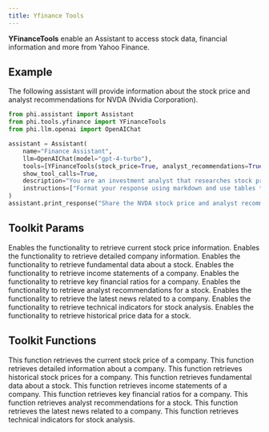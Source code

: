 ```yaml
---
title: Yfinance Tools
---
```


**YFinanceTools** enable an Assistant to access stock data, financial information and more from Yahoo Finance.

## Example

The following assistant will provide information about the stock price and analyst recommendations for NVDA (Nvidia Corporation).

```python cookbook/tools/yfinance_tools.py
from phi.assistant import Assistant
from phi.tools.yfinance import YFinanceTools
from phi.llm.openai import OpenAIChat

assistant = Assistant(
    name="Finance Assistant",
    llm=OpenAIChat(model="gpt-4-turbo"),
    tools=[YFinanceTools(stock_price=True, analyst_recommendations=True, stock_fundamentals=True)],
    show_tool_calls=True,
    description="You are an investment analyst that researches stock prices, analyst recommendations, and stock fundamentals.",
    instructions=["Format your response using markdown and use tables to display data where possible."],
)
assistant.print_response("Share the NVDA stock price and analyst recommendations", markdown=True)


```

## Toolkit Params

<ResponseField name="stock_price" type="bool" default="True">
  Enables the functionality to retrieve current stock price information.
</ResponseField>
<ResponseField name="company_info" type="bool" default="False">
  Enables the functionality to retrieve detailed company information.
</ResponseField>
<ResponseField name="stock_fundamentals" type="bool" default="False">
  Enables the functionality to retrieve fundamental data about a stock.
</ResponseField>
<ResponseField name="income_statements" type="bool" default="False">
  Enables the functionality to retrieve income statements of a company.
</ResponseField>
<ResponseField name="key_financial_ratios" type="bool" default="False">
  Enables the functionality to retrieve key financial ratios for a company.
</ResponseField>
<ResponseField name="analyst_recommendations" type="bool" default="False">
  Enables the functionality to retrieve analyst recommendations for a stock.
</ResponseField>
<ResponseField name="company_news" type="bool" default="False">
  Enables the functionality to retrieve the latest news related to a company.
</ResponseField>
<ResponseField name="technical_indicators" type="bool" default="False">
  Enables the functionality to retrieve technical indicators for stock analysis.
</ResponseField>
<ResponseField name="historical_prices" type="bool" default="False">
  Enables the functionality to retrieve historical price data for a stock.
</ResponseField>

## Toolkit Functions

<ResponseField name="get_current_stock_price">
  This function retrieves the current stock price of a company.
</ResponseField>
<ResponseField name="get_company_info">
  This function retrieves detailed information about a company.
</ResponseField>
<ResponseField name="get_historical_stock_prices">
  This function retrieves historical stock prices for a company.
</ResponseField>
<ResponseField name="get_stock_fundamentals">
  This function retrieves fundamental data about a stock.
</ResponseField>
<ResponseField name="get_income_statements">
  This function retrieves income statements of a company.
</ResponseField>
<ResponseField name="get_key_financial_ratios">
  This function retrieves key financial ratios for a company.
</ResponseField>
<ResponseField name="get_analyst_recommendations">
  This function retrieves analyst recommendations for a stock.
</ResponseField>
<ResponseField name="get_company_news">
  This function retrieves the latest news related to a company.
</ResponseField>
<ResponseField name="get_technical_indicators">
  This function retrieves technical indicators for stock analysis.
</ResponseField>
